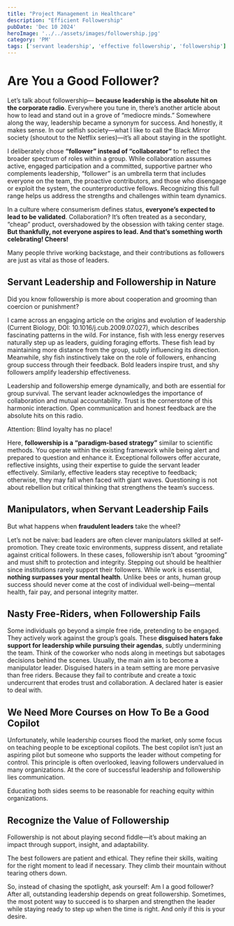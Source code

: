 ```yaml
---
title: "Project Management in Healthcare"
description: "Efficient Followership"
pubDate: 'Dec 10 2024'
heroImage: '../../assets/images/followership.jpg'
category: 'PM'
tags: ['servant leadership', 'effective followership', 'followership']
---
```

# Are You a Good Follower?

Let’s talk about followership— **because leadership is the absolute hit on the corporate radio**. Everywhere you tune in, there’s another article about how to lead and stand out in a grove of “mediocre minds.” Somewhere along the way, leadership became a synonym for success. And honestly, it makes sense. In our selfish society—what I like to call the Black Mirror society (shoutout to the Netflix series)—it’s all about staying in the spotlight.

I deliberately chose **“follower” instead of “collaborator”** to reflect the broader spectrum of roles within a group. While collaboration assumes active, engaged participation and a committed, supportive partner who complements leadership, “follower” is an umbrella term that includes everyone on the team, the proactive contributors, and those who disengage or exploit the system, the counterproductive fellows. Recognizing this full range helps us address the strengths and challenges within team dynamics.

In a culture where consumerism defines status, **everyone’s expected to lead to be validated**. Collaboration? It’s often treated as a secondary, “cheap” product, overshadowed by the obsession with taking center stage.
**But thankfully, not everyone aspires to lead. And that’s something worth celebrating! Cheers!** 

Many people thrive working backstage, and their contributions as followers are just as vital as those of leaders. 

## Servant Leadership and Followership in Nature

Did you know followership is more about cooperation and grooming than coercion or punishment? 

I came across an engaging article on the origins and evolution of leadership (Current Biology, DOI: 10.1016/j.cub.2009.07.027), which describes fascinating patterns in the wild. For instance, fish with less energy reserves naturally step up as leaders, guiding foraging efforts. These fish lead by maintaining more distance from the group, subtly influencing its direction. Meanwhile, shy fish instinctively take on the role of followers, enhancing group success through their feedback. Bold leaders inspire trust, and shy followers amplify leadership effectiveness.

Leadership and followership emerge dynamically, and both are essential for group survival. The servant leader acknowledges the importance of collaboration and mutual accountability. Trust is the cornerstone of this harmonic interaction. Open communication and honest feedback are the absolute hits on this radio.

Attention: Blind loyalty has no place!

Here, **followership is a “paradigm-based strategy”** similar to scientific methods. You operate within the existing framework while being alert and prepared to question and enhance it. Exceptional followers offer accurate, reflective insights, using their expertise to guide the servant leader effectively. Similarly, effective leaders stay receptive to feedback; otherwise, they may fall when faced with giant waves. Questioning is not about rebellion but critical thinking that strengthens the team’s success.

## Manipulators, when Servant Leadership Fails

But what happens when **fraudulent leaders** take the wheel? 

Let’s not be naive: bad leaders are often clever manipulators skilled at self-promotion. They create toxic environments, suppress dissent, and retaliate against critical followers. In these cases, followership isn’t about “grooming” and must shift to protection and integrity. Stepping out should be healthier since institutions rarely support their followers. While work is essential, **nothing surpasses your mental health**. Unlike bees or ants, human group success should never come at the cost of individual well-being—mental health, fair pay, and personal integrity matter. 

## Nasty Free-Riders, when Followership Fails

Some individuals go beyond a simple free ride, pretending to be engaged. They actively work against the group’s goals. These **disguised haters fake support for leadership while pursuing their agendas**, subtly undermining the team. Think of the coworker who nods along in meetings but sabotages decisions behind the scenes. Usually, the main aim is to become a manipulator leader. Disguised haters in a team setting are more pervasive than free riders. Because they fail to contribute and create a toxic undercurrent that erodes trust and collaboration. A declared hater is easier to deal with.

## We Need More Courses on How To Be a Good Copilot

Unfortunately, while leadership courses flood the market, only some focus on teaching people to be exceptional copilots. The best copilot isn’t just an aspiring pilot but someone who supports the leader without competing for control. This principle is often overlooked, leaving followers undervalued in many organizations. At the core of successful leadership and followership lies communication. 

Educating both sides seems to be reasonable for reaching equity within organizations.

## Recognize the Value of Followership

Followership is not about playing second fiddle—it’s about making an impact through support, insight, and adaptability. 

The best followers are patient and ethical. They refine their skills, waiting for the right moment to lead if necessary. They climb their mountain without tearing others down.

So, instead of chasing the spotlight, ask yourself: Am I a good follower? After all, outstanding leadership depends on great followership. Sometimes, the most potent way to succeed is to sharpen and strengthen the leader while staying ready to step up when the time is right. And only if this is your desire.
